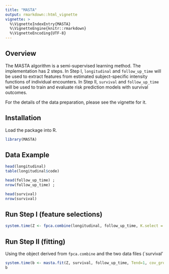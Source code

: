 ```yaml
---
title: "MASTA"
output: rmarkdown::html_vignette
vignette: >
  %\VignetteIndexEntry{MASTA}
  %\VignetteEngine{knitr::rmarkdown}
  %\VignetteEncoding{UTF-8}
---
```


## Overview

The MASTA algorithm is a semi-supervised learning method.
The implementation has 2 steps. 
In Step I, `longitudinal` and `follow_up_time` will be used to extract features from estimated subject-specific intensity functions of individual encounters. 
In Step II, `survival` and `follow_up_time` will be used to train and evaluate risk prediction models with survival outcomes.

For the details of the data preparation, please see the vignette for it. 

## Installation

Load the package into R.

```r
library(MASTA)
```

## Data Example

```r
head(longitudinal)
table(longitudinal$code)

head(follow_up_time) ; 
nrow(follow_up_time) ;

head(survival)
nrow(survival)
```

## Run Step I (feature selections)
```r
system.time(Z <- fpca.combine(longitudinal, follow_up_time, K.select = "PropVar"))
```

## Run Step II (fitting)
Using the object derived from `fpca.combine` and the two data files (`survival'
```r
system.time(b <- masta.fit(Z, survival, follow_up_time, Tend=1, cov_group = NULL, thresh = 0.7, PCAthresh = 0.9, seed = 100))
b
```


